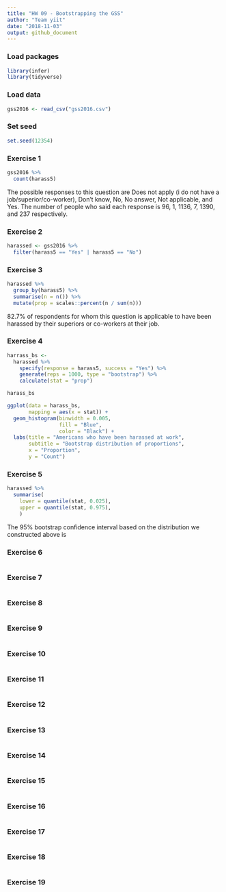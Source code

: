 ```yaml
---
title: "HW 09 - Bootstrapping the GSS"
author: "Team yiit"
date: "2018-11-03"
output: github_document
---
```


### Load packages

```r
library(infer)
library(tidyverse)
```

### Load data

```r

gss2016 <- read_csv("gss2016.csv")

```

### Set seed

```r
set.seed(12354)
```

### Exercise 1

```r
gss2016 %>%
  count(harass5)
```

The possible responses to this question are Does not apply (i do not have a job/superior/co-worker), Don't know, No, No answer, Not applicable, and Yes. The number of people who said each response is 96, 1, 1136, 7, 1390, and 237 respectively.

### Exercise 2

```r
harassed <- gss2016 %>%
  filter(harass5 == "Yes" | harass5 == "No")
```

### Exercise 3

```r
harassed %>%
  group_by(harass5) %>%
  summarise(n = n()) %>%
  mutate(prop = scales::percent(n / sum(n)))
```

82.7% of respondents for whom this question is applicable to have been harassed by their superiors or co-workers at their job.

### Exercise 4

```r

harrass_bs <- 
  harassed %>%
    specify(response = harass5, success = "Yes") %>% 
    generate(reps = 1000, type = "bootstrap") %>% 
    calculate(stat = "prop")

harass_bs

ggplot(data = harass_bs, 
       mapping = aes(x = stat)) +
  geom_histogram(binwidth = 0.005, 
                 fill = "Blue", 
                 color = "Black") +
  labs(title = "Americans who have been harassed at work",
       subtitle = "Bootstrap distribution of proportions",
       x = "Proportion",
       y = "Count")

```

### Exercise 5

```r
harassed %>%
  summarise(
    lower = quantile(stat, 0.025),
    upper = quantile(stat, 0.975),
    )
```

The 95% bootstrap confidence interval based on the distribution we constructed above is 


### Exercise 6

```r

```

### Exercise 7

```r

```



### Exercise 8

```r

```

### Exercise 9

```r

```



### Exercise 10

```r

```

### Exercise 11

```r

```



### Exercise 12

```r

```

### Exercise 13

```r

```



### Exercise 14

```r

```

### Exercise 15

```r

```



### Exercise 16

```r

```

### Exercise 17

```r

```



### Exercise 18

```r

```

### Exercise 19

```r

```


